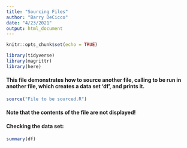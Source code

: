 ```yaml
---
title: "Sourcing Files"
author: "Barry DeCicco"
date: "4/23/2021"
output: html_document
---
```


```r
knitr::opts_chunk$set(echo = TRUE)
```

```r
library(tidyverse)
library(magrittr)
library(here)
```

#### This file demonstrates how to source another file, calling to be run in another file, which creates a data set 'df', and prints it.


```r
source("File to be sourced.R")
```

#### Note that the contents of the file are not displayed!


#### Checking the data set:



```r
summary(df)
```

